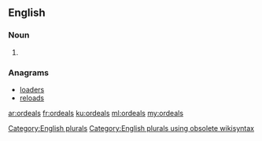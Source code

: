 ==English==

===Noun===
{{head|en}}

# {{plural of|ordeal}}

===Anagrams===
* [[loaders#English|loaders]]
* [[reloads#English|reloads]]

[[Category:English plurals]][[Category:English plurals using obsolete wikisyntax]]

[[ar:ordeals]]
[[fr:ordeals]]
[[ku:ordeals]]
[[ml:ordeals]]
[[my:ordeals]]